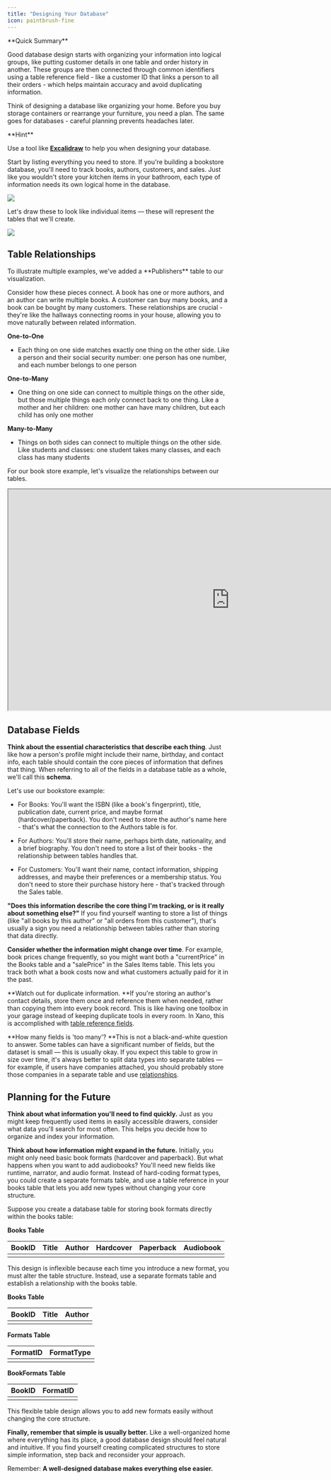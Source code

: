 ```yaml
---
title: "Designing Your Database"
icon: paintbrush-fine
---
```


<Info>
**Quick Summary**

Good database design starts with organizing your information into logical groups, like putting customer details in one table and order history in another. These groups are then connected through common identifiers using a table reference field - like a customer ID that links a person to all their orders - which helps maintain accuracy and avoid duplicating information.

</Info>

Think of designing a database like organizing your home. Before you buy storage containers or rearrange your furniture, you need a plan. The same goes for databases - careful planning prevents headaches later.

<Info>
**Hint**

Use a tool like [**Excalidraw**](https://excalidraw.com/) to help you when designing your database.

</Info>

Start by listing everything you need to store. If you're building a bookstore database, you'll need to track books, authors, customers, and sales. Just like you wouldn't store your kitchen items in your bathroom, each type of information needs its own logical home in the database.

<Frame caption="Using Excalidraw to begin the database design process.">
  <img src="/images/af96a4d4-image.jpeg" />
</Frame>

Let's draw these to look like individual items — these will represent the tables that we'll create.

<Frame caption="">
  <img src="/images/3214bab6-image.jpeg" />
</Frame>

## Table Relationships

<Info>
To illustrate multiple examples, we've added a **Publishers** table to our visualization.

</Info>

Consider how these pieces connect. A book has one or more authors, and an author can write multiple books. A customer can buy many books, and a book can be bought by many customers. These relationships are crucial - they're like the hallways connecting rooms in your house, allowing you to move naturally between related information.

**One-to-One**

* Each thing on one side matches exactly one thing on the other side. Like a person and their social security number: one person has one number, and each number belongs to one person

**One-to-Many**

* One thing on one side can connect to multiple things on the other side, but those multiple things each only connect back to one thing. Like a mother and her children: one mother can have many children, but each child has only one mother

**Many-to-Many**

* Things on both sides can connect to multiple things on the other side. Like students and classes: one student takes many classes, and each class has many students

For our book store example, let's visualize the relationships between our tables.

<Frame>
  <iframe width="1000" height="500" src="https://demo.arcade.software/eYYLSo6Vi1ZVYOkLk5i8?embed" title="https://demo.arcade.software/eYYLSo6Vi1ZVYOkLk5i8?embed" allowFullScreen allow="clipboard-write" class="contentkit-webframe"></iframe>
</Frame>

## Database Fields

**Think about the essential characteristics that describe each thing**. Just like how a person's profile might include their name, birthday, and contact info, each table should contain the core pieces of information that defines that thing. When referring to all of the fields in a database table as a whole, we'll call this **schema**.

Let's use our bookstore example:

* For Books: You'll want the ISBN (like a book's fingerprint), title, publication date, current price, and maybe format (hardcover/paperback). You don't need to store the author's name here - that's what the connection to the Authors table is for.

* For Authors: You'll store their name, perhaps birth date, nationality, and a brief biography. You don't need to store a list of their books - the relationship between tables handles that.

* For Customers: You'll want their name, contact information, shipping addresses, and maybe their preferences or a membership status. You don't need to store their purchase history here - that's tracked through the Sales table.

**"Does this information describe the core thing I'm tracking, or is it really about something else?"** If you find yourself wanting to store a list of things (like "all books by this author" or "all orders from this customer"), that's usually a sign you need a relationship between tables rather than storing that data directly.

**Consider whether the information might change over time**. For example, book prices change frequently, so you might want both a "currentPrice" in the Books table and a "salePrice" in the Sales Items table. This lets you track both what a book costs now and what customers actually paid for it in the past.

**Watch out for duplicate information. **If you're storing an author's contact details, store them once and reference them when needed, rather than copying them into every book record. This is like having one toolbox in your garage instead of keeping duplicate tools in every room. In Xano, this is accomplished with [table reference fields](/the-database/database-basics/field-types#table-reference).

**How many fields is 'too many'? **This is not a black-and-white question to answer. Some tables can have a significant number of fields, but the dataset is small — this is usually okay. If you expect this table to grow in size over time, it's always better to split data types into separate tables — for example, if users have companies attached, you should probably store those companies in a separate table and use [relationships](/the-database/designing-your-database#table-relationships).

## Planning for the Future

**Think about what information you'll need to find quickly.** Just as you might keep frequently used items in easily accessible drawers, consider what data you'll search for most often. This helps you decide how to organize and index your information.

**Think about how information might expand in the future.** Initially, you might only need basic book formats (hardcover and paperback). But what happens when you want to add audiobooks? You'll need new fields like runtime, narrator, and audio format. Instead of hard-coding format types, you could create a separate formats table, and use a table reference in your books table that lets you add new types without changing your core structure.

Suppose you create a database table for storing book formats directly within the books table:

**Books Table**

| BookID | Title | Author | Hardcover | Paperback | Audiobook |
| ------ | ----- | ------ | --------- | --------- | --------- |
|        |       |        |           |           |           |

This design is inflexible because each time you introduce a new format, you must alter the table structure. Instead, use a separate formats table and establish a relationship with the books table.

**Books Table**

| BookID | Title | Author |
| ------ | ----- | ------ |
|        |       |        |

**Formats Table**

| FormatID | FormatType |
| -------- | ---------- |
|          |            |

**BookFormats Table**

| BookID | FormatID |
| ------ | -------- |
|        |          |

This flexible table design allows you to add new formats easily without changing the core structure.

**Finally, remember that simple is usually better.** Like a well-organized home where everything has its place, a good database design should feel natural and intuitive. If you find yourself creating complicated structures to store simple information, step back and reconsider your approach.

Remember: **A well-designed database makes everything else easier.**
